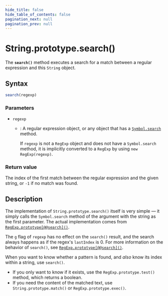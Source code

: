 ```yaml
---
hide_title: false
hide_table_of_contents: false
pagination_next: null
pagination_prev: null
---
```

# String.prototype.search()

The **`search()`** method executes a search for a match between a regular expression and this `String` object.

## Syntax

```js
search(regexp)
```

### Parameters

- `regexp`

  - : A regular expression object, or any object that has a [`Symbol.search`](https://developer.mozilla.org/docs/Web/JavaScript/Reference/Global_Objects/Symbol/search) method.

    If `regexp` is not a `RegExp` object and does not have a `Symbol.search` method, it is implicitly converted to a `RegExp` by using `new RegExp(regexp)`.

### Return value

The index of the first match between the regular expression and the given string, or `-1` if no match was found.

## Description

The implementation of `String.prototype.search()` itself is very simple — it simply calls the `Symbol.search` method of the argument with the string as the first parameter. The actual implementation comes from [`RegExp.prototype[@@search]()`](https://developer.mozilla.org/docs/Web/JavaScript/Reference/Global_Objects/RegExp/@@search).

The `g` flag of `regexp` has no effect on the `search()` result, and the search always happens as if the regex's `lastIndex` is 0. For more information on the behavior of `search()`, see [`RegExp.prototype[@@search]()`](https://developer.mozilla.org/docs/Web/JavaScript/Reference/Global_Objects/RegExp/@@search).

When you want to know whether a pattern is found, and _also_ know its index within a string, use `search()`.

- If you only want to know if it exists, use the `RegExp.prototype.test()` method, which returns a boolean.
- If you need the content of the matched text, use `String.prototype.match()` or `RegExp.prototype.exec()`.
